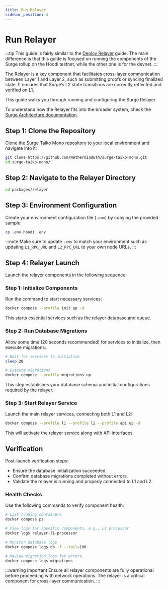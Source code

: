```yaml
---
title: Run Relayer
sidebar_position: 4
---
```



# Run Relayer

:::tip
This guide is fairly similar to the [Deploy Relayer](../running-surge/deploy-relayer.mdx) guide. The main difference is that this guide is focused on running the components of the Surge rollup on the Hoodi testnet, while the other one is for the devnet.
:::

The Relayer is a key component that facilitates cross-layer communication between Layer 1 and Layer 2, such as submitting proofs or syncing finalized state. It ensures that Surge’s L2 state transitions are correctly reflected and verified on L1.

This guide walks you through running and configuring the Surge Relayer.

To understand how the Relayer fits into the broader system, check the [Surge Architecture documentation](/docs/about/architecture).

## Step 1: Clone the Repository

Clone the [Surge Taiko Mono repository](https://github.com/NethermindEth/surge-taiko-mono) to your local environment and navigate into it:

```bash
git clone https://github.com/NethermindEth/surge-taiko-mono.git
cd surge-taiko-mono/
```

## Step 2: Navigate to the Relayer Directory

```bash
cd packages/relayer
```

## Step 3: Environment Configuration

Create your environment configuration file (`.env`) by copying the provided sample:

```bash
cp .env.hoodi .env
```

:::note
Make sure to update `.env` to match your environment such as updating `L1_RPC_URL` and `L2_RPC_URL` to your own node URLs.
:::

## Step 4: Relayer Launch

Launch the relayer components in the following sequence:


### Step 1: Initialize Components

Run the command to start necessary services:

```bash
docker compose --profile init up -d
```

This starts essential services such as the relayer database and queue.

### Step 2: Run Database Migrations

Allow some time (20 seconds recommended) for services to initialize, then execute migrations:

```bash
# Wait for services to initialize
sleep 20

# Execute migrations
docker compose --profile migrations up
```

This step establishes your database schema and initial configurations required by the relayer.

### Step 3: Start Relayer Service

Launch the main relayer services, connecting both L1 and L2:

```bash
docker compose --profile l1 --profile l2 --profile api up -d
```

This will activate the relayer service along with API interfaces.

## Verification

Post-launch verification steps:

- Ensure the database initialization succeeded.
- Confirm database migrations completed without errors.
- Validate the relayer is running and properly connected to L1 and L2.

### Health Checks

Use the following commands to verify component health:

```bash
# List running containers
docker compose ps

# View logs for specific components, e.g., L1 processor
docker logs relayer-l1-processor

# Monitor database logs
docker compose logs db -f --tail=100

# Review migration logs for errors.
docker compose logs migrations
```

:::warning Important
Ensure all relayer components are fully operational before proceeding with network operations. The relayer is a critical component for cross-layer communication.
:::
